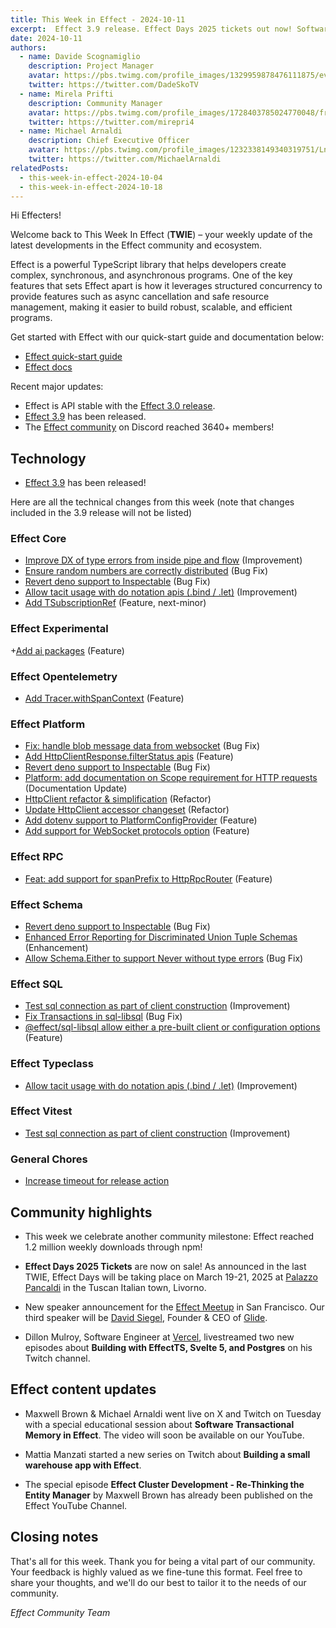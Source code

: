 ```yaml
---
title: This Week in Effect - 2024-10-11
excerpt:  Effect 3.9 release. Effect Days 2025 tickets out now! Software Transactional Memory in Effect livestream
date: 2024-10-11
authors:
  - name: Davide Scognamiglio
    description: Project Manager
    avatar: https://pbs.twimg.com/profile_images/1329959878476111875/evHG8VX6_400x400.jpg
    twitter: https://twitter.com/DadeSkoTV
  - name: Mirela Prifti
    description: Community Manager
    avatar: https://pbs.twimg.com/profile_images/1728403785024770048/frKphayT_400x400.jpg
    twitter: https://twitter.com/mirepri4
  - name: Michael Arnaldi
    description: Chief Executive Officer
    avatar: https://pbs.twimg.com/profile_images/1232338149340319751/Ln9nNWyk_400x400.jpg
    twitter: https://twitter.com/MichaelArnaldi
relatedPosts:
  - this-week-in-effect-2024-10-04
  - this-week-in-effect-2024-10-18
---
```


Hi Effecters! 

Welcome back to This Week In Effect (**TWIE**) – your weekly update of the latest developments in the Effect community and ecosystem.

Effect is a powerful TypeScript library that helps developers create complex, synchronous, and asynchronous programs. One of the key features that sets Effect apart is how it leverages structured concurrency to provide features such as async cancellation and safe resource management, making it easier to build robust, scalable, and efficient programs.

Get started with Effect with our quick-start guide and documentation below:

- [Effect quick-start guide](/docs/quickstart)
- [Effect docs](/docs/introduction)

Recent major updates:

- Effect is API stable with the [Effect 3.0 release](https://effect.website/blog/effect-3.0).
- [Effect 3.9](https://effect.website/blog/effect-3.9) has been released.
- The [Effect community](https://discord.gg/effect-ts) on Discord reached 3640+ members!


## Technology

+ [Effect 3.9](https://effect.website/blog/effect-3.9) has been released!
<Tweet id="1843222781959557172" />

Here are all the technical changes from this week (note that changes included in the 3.9 release will not be listed)

### Effect Core
+ [Improve DX of type errors from inside pipe and flow](https://github.com/Effect-TS/effect/pull/3731) (Improvement)
+ [Ensure random numbers are correctly distributed](https://github.com/Effect-TS/effect/pull/3734) (Bug Fix)
+ [Revert deno support to Inspectable](https://github.com/Effect-TS/effect/pull/3740) (Bug Fix)
+ [Allow tacit usage with do notation apis (.bind / .let)](https://github.com/Effect-TS/effect/pull/3768) (Improvement)
+ [Add TSubscriptionRef](https://github.com/Effect-TS/effect/pull/2725) (Feature, next-minor)

### Effect Experimental
 +[Add ai packages](https://github.com/Effect-TS/effect/pull/3631) (Feature)

### Effect Opentelemetry
+ [Add Tracer.withSpanContext](https://github.com/Effect-TS/effect/pull/3737) (Feature)

### Effect Platform
+ [Fix: handle blob message data from websocket](https://github.com/Effect-TS/effect/pull/3732) (Bug Fix)
+ [Add HttpClientResponse.filterStatus apis](https://github.com/Effect-TS/effect/pull/3736) (Feature)
+ [Revert deno support to Inspectable](https://github.com/Effect-TS/effect/pull/3740) (Bug Fix)
+ [Platform: add documentation on Scope requirement for HTTP requests](https://github.com/Effect-TS/effect/pull/3748) (Documentation Update)
+ [HttpClient refactor & simplification](https://github.com/Effect-TS/effect/pull/3746) (Refactor)
+ [Update HttpClient accessor changeset](https://github.com/Effect-TS/effect/pull/3757) (Refactor)
+ [Add dotenv support to PlatformConfigProvider](https://github.com/Effect-TS/effect/pull/3743) (Feature)
+ [Add support for WebSocket protocols option](https://github.com/Effect-TS/effect/pull/3769) (Feature)

### Effect RPC
+ [Feat: add support for spanPrefix to HttpRpcRouter](https://github.com/Effect-TS/effect/pull/3747) (Feature)

### Effect Schema
+ [Revert deno support to Inspectable](https://github.com/Effect-TS/effect/pull/3740) (Bug Fix)
+ [Enhanced Error Reporting for Discriminated Union Tuple Schemas](https://github.com/Effect-TS/effect/pull/3753) (Enhancement)
+ [Allow Schema.Either to support Never without type errors](https://github.com/Effect-TS/effect/pull/3761) (Bug Fix)

### Effect SQL
+ [Test sql connection as part of client construction](https://github.com/Effect-TS/effect/pull/3744) (Improvement)
+ [Fix Transactions in sql-libsql](https://github.com/Effect-TS/effect/pull/3720) (Bug Fix)
+ [@effect/sql-libsql allow either a pre-built client or configuration options](https://github.com/Effect-TS/effect/pull/3759) (Feature)

### Effect Typeclass
+ [Allow tacit usage with do notation apis (.bind / .let)](https://github.com/Effect-TS/effect/pull/3768) (Improvement)

### Effect Vitest
+ [Test sql connection as part of client construction](https://github.com/Effect-TS/effect/pull/3744) (Improvement)

### General Chores
+ [Increase timeout for release action](https://github.com/Effect-TS/effect/pull/3765)

## Community highlights

+ This week we celebrate another community milestone: Effect reached 1.2 million weekly downloads through npm!
<Tweet id="1843962987704623189" />

+  **Effect Days 2025 Tickets** are now on sale! As announced in the last TWIE, Effect Days will be taking place on March 19-21, 2025 at [Palazzo Pancaldi](https://maps.app.goo.gl/ehu5R65LoyBtimMJ9) in the Tuscan Italian town, Livorno.
<Tweet id="1843969830506143884" />

+  New speaker announcement for the [Effect Meetup](https://lu.ma/gmk2jzd2) in San Francisco. Our third speaker will be [David Siegel](https://x.com/dvdsgl), Founder & CEO of [Glide](https://x.com/glideapps).
<Tweet id="1844726321064112438" />

+ Dillon Mulroy, Software Engineer at [Vercel](https://vercel.com), livestreamed two new episodes about **Building with EffectTS, Svelte 5, and Postgres** on his Twitch channel.
<TwitchPlayerNonInteractive video="2270663148" />

## Effect content updates

+ Maxwell Brown & Michael Arnaldi went live on X and Twitch on Tuesday with a special educational session about **Software Transactional Memory in Effect**. The video will soon be available on our YouTube.
<Tweet id="1843655620509212765" />

+ Mattia Manzati started a new series on Twitch about **Building a small warehouse app with Effect**.
<Tweet id="1844360495845003470" />

+ The special episode **Effect Cluster Development - Re-Thinking the Entity Manager** by Maxwell Brown has already been published on the Effect YouTube Channel.
<YouTube url="https://www.youtube.com/embed/R1_7-AgxEkc?si=Iu_1HPkHGudjqgFO" />

## Closing notes

That's all for this week. Thank you for being a vital part of our community. Your feedback is highly valued as we fine-tune this format. Feel free to share your thoughts, and we'll do our best to tailor it to the needs of our community.

_Effect Community Team_
